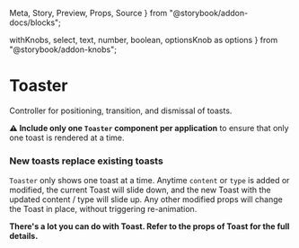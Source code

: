   Meta,
  Story,
  Preview,
  Props,
  Source
} from "@storybook/addon-docs/blocks";

  withKnobs,
  select,
  text,
  number,
  boolean,
  optionsKnob as options
} from "@storybook/addon-knobs";



<Meta
  title="Components/Interactive/Toaster"
  decorators={[withKnobs]}
  component={Toaster}
/>

# Toaster

<ImportPath component={Toaster} section="interactive" />

Controller for positioning, transition, and dismissal of toasts.

<Story name="Knobs">
  <Toaster
    dismissDelay={number("dismissDelay", undefined)}
    dismissToast={action('dismissToast')}
    isAutoDismiss={boolean("isAutoDismiss", undefined)}
    toastProps={{
      content: text("content", 'Check out this toast'),
      type: options(
        "type",
        arrayToOptions(['error', 'success', 'info', 'progress']),
        'info',
        { display: "inline-radio" }
      ),
      progress: number("progress", 42, {
        range: true,
        min: 1,
        max: 100,
        step: 1
      }),
      canDismiss: boolean("canDismiss", undefined),
      dismissOnAction: boolean("dismissOnAction", true),
      actionLabel: text("actionLabel", 'Action'),
      onAction: action('onAction')
    }}
  />
</Story>

**⚠️ Include only one `Toaster` component per application** to ensure that only one toast is rendered at a time.

### New toasts replace existing toasts

`Toaster` only shows one toast at a time. Anytime `content` or `type` is added or modified, the current Toast will slide
down, and the new Toast with the updated content / type will slide up. Any other modified props will change the Toast in
place, without triggering re-animation.

**There's a lot you can do with Toast. Refer to the props of Toast for the full details.**